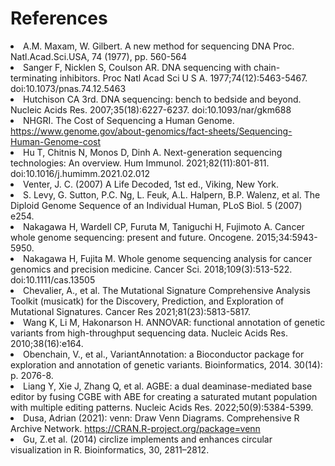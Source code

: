 # References
<li id = 'ref1'>A.M. Maxam, W. Gilbert. A new method for sequencing DNA Proc. Natl.Acad.Sci.USA, 74 (1977), pp. 560-564</li>

<li id = 'ref2'>Sanger F, Nicklen S, Coulson AR. DNA sequencing with chain-terminating inhibitors. Proc Natl Acad Sci U S A. 1977;74(12):5463-5467. doi:10.1073/pnas.74.12.5463</li>

<li id = 'ref3'>Hutchison CA 3rd. DNA sequencing: bench to bedside and beyond. Nucleic Acids Res. 2007;35(18):6227-6237. doi:10.1093/nar/gkm688</li>

<li id = 'ref4'>NHGRI. The Cost of Sequencing a Human Genome. <https://www.genome.gov/about-genomics/fact-sheets/Sequencing-Human-Genome-cost></li>

<li id = 'ref5'>Hu T, Chitnis N, Monos D, Dinh A. Next-generation sequencing technologies: An overview. Hum Immunol. 2021;82(11):801-811. doi:10.1016/j.humimm.2021.02.012</li>

<li id = 'ref6'>Venter, J. C. (2007) A Life Decoded, 1st ed., Viking, New York.</li>

<li id = 'ref7'>S. Levy, G. Sutton, P.C. Ng, L. Feuk, A.L. Halpern, B.P. Walenz, et al. The Diploid Genome Sequence of an Individual Human, PLoS Biol. 5 (2007) e254.</li>

<li id = 'ref8'>Nakagawa H, Wardell CP, Furuta M, Taniguchi H, Fujimoto A. Cancer whole genome sequencing: present and future. Oncogene.
2015;34:5943-5950.</li>

<li id = 'ref9'>Nakagawa H, Fujita M. Whole genome sequencing analysis for cancer genomics and precision medicine. Cancer Sci. 2018;109(3):513-522. doi:10.1111/cas.13505</li>

<li id = 'ref10'>Chevalier, A., et al. The Mutational Signature Comprehensive Analysis Toolkit (musicatk) for the Discovery, Prediction, and Exploration of Mutational Signatures. Cancer Res 2021;81(23):5813-5817.</li>

<li id = 'ref11'>Wang K, Li M, Hakonarson H. ANNOVAR: functional annotation of genetic variants from high-throughput sequencing data. Nucleic Acids Res. 2010;38(16):e164.</li>

<li id = 'ref12'>Obenchain, V., et al., VariantAnnotation: a Bioconductor package for exploration and annotation of genetic variants. Bioinformatics, 2014. 30(14): p. 2076-8.</li>

<li id = 'ref13'>Liang Y, Xie J, Zhang Q, et al. AGBE: a dual deaminase-mediated base editor by fusing CGBE with ABE for creating a saturated mutant population with multiple editing patterns. Nucleic Acids Res. 2022;50(9):5384-5399.</li>

<li id = 'ref14'>Dusa, Adrian (2021): venn: Draw Venn Diagrams. Comprehensive R Archive Network. <https://CRAN.R-project.org/package=venn></li>

<li id = 'ref15'>Gu, Z.et al. (2014) circlize implements and enhances circular visualization in R. Bioinformatics, 30, 2811–2812.</li>

